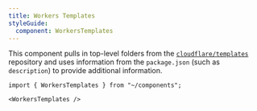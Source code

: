```yaml
---
title: Workers Templates
styleGuide:
  component: WorkersTemplates
---
```


This component pulls in top-level folders from the [`cloudflare/templates`](https://github.com/cloudflare/templates/tree/main) repository and uses information from the `package.json` (such as `description`) to provide additional information.

```mdx live
import { WorkersTemplates } from "~/components";

<WorkersTemplates />
```
